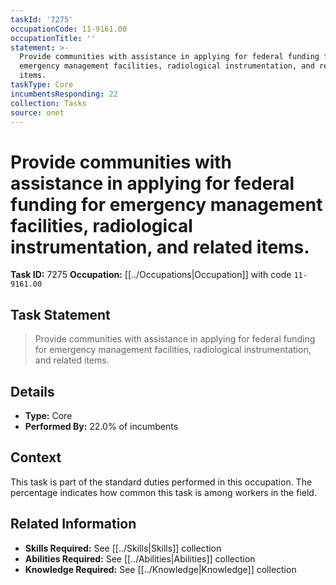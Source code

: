 ```yaml
---
taskId: '7275'
occupationCode: 11-9161.00
occupationTitle: ''
statement: >-
  Provide communities with assistance in applying for federal funding for
  emergency management facilities, radiological instrumentation, and related
  items.
taskType: Core
incumbentsResponding: 22
collection: Tasks
source: onet
---
```

# Provide communities with assistance in applying for federal funding for emergency management facilities, radiological instrumentation, and related items.

**Task ID:** 7275
**Occupation:** [[../Occupations|Occupation]] with code `11-9161.00`

## Task Statement

> Provide communities with assistance in applying for federal funding for emergency management facilities, radiological instrumentation, and related items.

## Details

- **Type:** Core
- **Performed By:** 22.0% of incumbents

## Context

This task is part of the standard duties performed in this occupation. The percentage indicates how common this task is among workers in the field.

## Related Information

- **Skills Required:** See [[../Skills|Skills]] collection
- **Abilities Required:** See [[../Abilities|Abilities]] collection
- **Knowledge Required:** See [[../Knowledge|Knowledge]] collection
